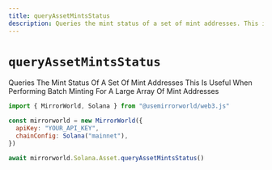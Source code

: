 ```yaml
---
title: queryAssetMintsStatus
description: Queries the mint status of a set of mint addresses. This is useful when performing batch minting for a large array of mint addresses
---
```


# `queryAssetMintsStatus`

Queries The Mint Status Of A Set Of Mint Addresses This Is Useful When Performing Batch Minting For A Large Array Of Mint Addresses

```js
import { MirrorWorld, Solana } from "@usemirrorworld/web3.js"

const mirrorworld = new MirrorWorld({
  apiKey: "YOUR_API_KEY",
  chainConfig: Solana("mainnet"),
})

await mirrorworld.Solana.Asset.queryAssetMintsStatus()
```